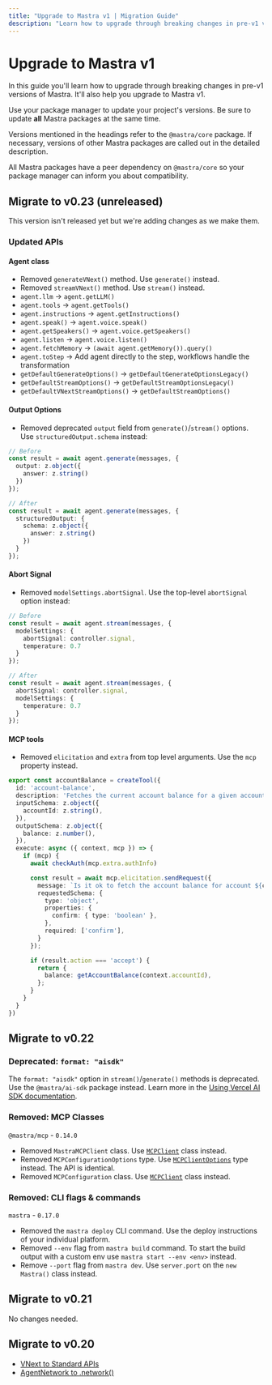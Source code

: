 ```yaml
---
title: "Upgrade to Mastra v1 | Migration Guide"
description: "Learn how to upgrade through breaking changes in pre-v1 versions of Mastra."
---
```



# Upgrade to Mastra v1

In this guide you'll learn how to upgrade through breaking changes in pre-v1 versions of Mastra. It'll also help you upgrade to Mastra v1.

Use your package manager to update your project's versions. Be sure to update **all** Mastra packages at the same time.

<Callout type="info">

Versions mentioned in the headings refer to the `@mastra/core` package. If necessary, versions of other Mastra packages are called out in the detailed description.

All Mastra packages have a peer dependency on `@mastra/core` so your package manager can inform you about compatibility.

</Callout>

## Migrate to v0.23 (unreleased)

<Callout>

This version isn't released yet but we're adding changes as we make them.

</Callout>

### Updated APIs

#### Agent class

- Removed `generateVNext()` method. Use `generate()` instead.
- Removed `streamVNext()` method. Use `stream()` instead.
- `agent.llm` → `agent.getLLM()`
- `agent.tools` → `agent.getTools()`
- `agent.instructions` → `agent.getInstructions()`
- `agent.speak()` → `agent.voice.speak()`
- `agent.getSpeakers()` → `agent.voice.getSpeakers()`
- `agent.listen` → `agent.voice.listen()`
- `agent.fetchMemory` → `(await agent.getMemory()).query()`
- `agent.toStep` → Add agent directly to the step, workflows handle the transformation
- `getDefaultGenerateOptions()` → `getDefaultGenerateOptionsLegacy()`
- `getDefaultStreamOptions()` → `getDefaultStreamOptionsLegacy()`
- `getDefaultVNextStreamOptions()` → `getDefaultStreamOptions()`

#### Output Options

- Removed deprecated `output` field from `generate()`/`stream()` options. Use `structuredOutput.schema` instead:

```typescript
// Before
const result = await agent.generate(messages, {
  output: z.object({
    answer: z.string()
  })
});

// After
const result = await agent.generate(messages, {
  structuredOutput: {
    schema: z.object({
      answer: z.string()
    })
  }
});
```

#### Abort Signal

- Removed `modelSettings.abortSignal`. Use the top-level `abortSignal` option instead:

```typescript
// Before
const result = await agent.stream(messages, {
  modelSettings: {
    abortSignal: controller.signal,
    temperature: 0.7
  }
});

// After
const result = await agent.stream(messages, {
  abortSignal: controller.signal,
  modelSettings: {
    temperature: 0.7
  }
});
```

#### MCP tools

- Removed `elicitation` and `extra` from top level arguments. Use the `mcp` property instead.

```typescript
export const accountBalance = createTool({
  id: 'account-balance',
  description: 'Fetches the current account balance for a given account',
  inputSchema: z.object({
    accountId: z.string(),
  }),
  outputSchema: z.object({
    balance: z.number(),
  }),
  execute: async ({ context, mcp }) => {    
    if (mcp) {
      await checkAuth(mcp.extra.authInfo)

      const result = await mcp.elicitation.sendRequest({
        message: `Is it ok to fetch the account balance for account ${context.accountId}?`,
        requestedSchema: {
          type: 'object',
          properties: {
            confirm: { type: 'boolean' },
          },
          required: ['confirm'],
        }
      });

      if (result.action === 'accept') {
        return {
          balance: getAccountBalance(context.accountId),
        };
      }
    }
  }
})
```

## Migrate to v0.22

### Deprecated: `format: "aisdk"`

The `format: "aisdk"` option in `stream()`/`generate()` methods is deprecated. Use the `@mastra/ai-sdk` package instead. Learn more in the [Using Vercel AI SDK documentation](../../docs/frameworks/agentic-uis/ai-sdk.mdx).

### Removed: MCP Classes

`@mastra/mcp` - `0.14.0`

- Removed `MastraMCPClient` class. Use [`MCPClient`](../../reference/tools/mcp-client.mdx) class instead.
- Removed `MCPConfigurationOptions` type. Use [`MCPClientOptions`](../../reference/tools/mcp-client.mdx#mcpclientoptions) type instead. The API is identical.
- Removed `MCPConfiguration` class. Use [`MCPClient`](../../reference/tools/mcp-client.mdx) class instead.

### Removed: CLI flags & commands

`mastra` - `0.17.0`

- Removed the `mastra deploy` CLI command. Use the deploy instructions of your individual platform.
- Removed `--env` flag from `mastra build` command. To start the build output with a custom env use `mastra start --env <env>` instead.
- Remove `--port` flag from `mastra dev`. Use `server.port` on the `new Mastra()` class instead.

## Migrate to v0.21

No changes needed.

## Migrate to v0.20

- [VNext to Standard APIs](./vnext-to-standard-apis.mdx)
- [AgentNetwork to .network()](./agentnetwork.mdx)